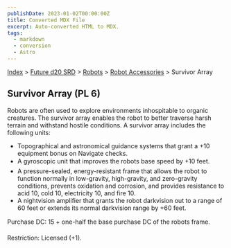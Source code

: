 ```yaml
---
publishDate: 2023-01-02T00:00:00Z
title: Converted MDX File
excerpt: Auto-converted HTML to MDX.
tags:
  - markdown
  - conversion
  - Astro
---
```


[Index](-index) > [Future d20 SRD](future-d20-srd-index) > [Robots](future-d20-srd-robots-index) > [Robot Accessories](future-d20-srd-robots-robot-accessories-index) > Survivor Array

## Survivor Array (PL 6)

Robots are often used to explore environments inhospitable to organic creatures. The survivor array enables the robot to better traverse harsh terrain and withstand hostile conditions. A survivor array includes the following units:

- Topographical and astronomical guidance systems that grant a +10 equipment bonus on Navigate checks.
- A gyroscopic unit that improves the robots base speed by +10 feet.
- A pressure-sealed, energy-resistant frame that allows the robot to function normally in low-gravity, high-gravity, and zero-gravity conditions, prevents oxidation and corrosion, and provides resistance to acid 10, cold 10, electricity 10, and fire 10.
- A nightvision amplifier that grants the robot darkvision out to a range of 60 feet or extends its normal darkvision range by +60 feet.

Purchase DC: 15 + one-half the base purchase DC of the robots frame.

Restriction: Licensed (+1).
